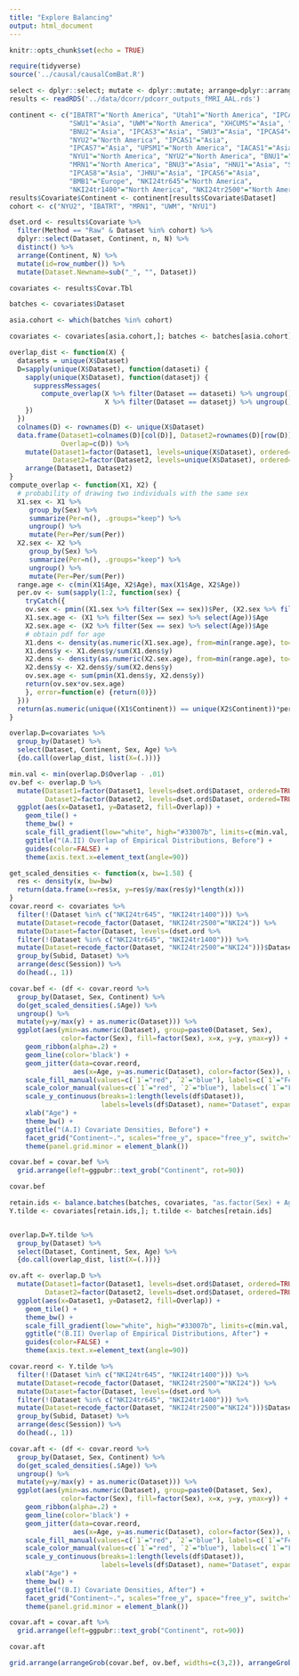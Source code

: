 ```yaml
---
title: "Explore Balancing"
output: html_document
---
```


```r
knitr::opts_chunk$set(echo = TRUE)
```

```r
require(tidyverse)
source('../causal/causalComBat.R')
```

```r
select <- dplyr::select; mutate <- dplyr::mutate; arrange=dplyr::arrange
results <- readRDS('../data/dcorr/pdcorr_outputs_fMRI_AAL.rds')

continent <- c("IBATRT"="North America", "Utah1"="North America", "IPCAS2"="Asia",
               "SWU1"="Asia", "UWM"="North America", "XHCUMS"="Asia", "SWU4"="Asia",
               "BNU2"="Asia", "IPCAS3"="Asia", "SWU3"="Asia", "IPCAS4"="Asia",
               "NYU2"="North America", "IPCAS1"="Asia",
               "IPCAS7"="Asia", "UPSM1"="North America", "IACAS1"="Asia", "IPCAS5"="Asia", 
               "NYU1"="North America", "NYU2"="North America", "BNU1"="Asia",
               "MRN1"="North America", "BNU3"="Asia", "HNU1"="Asia", "SWU2"="Asia",
               "IPCAS8"="Asia", "JHNU"="Asia", "IPCAS6"="Asia",
               "BMB1"="Europe", "NKI24tr645"="North America", 
               "NKI24tr1400"="North America", "NKI24tr2500"="North America")
results$Covariate$Continent <- continent[results$Covariate$Dataset]
cohort <- c("NYU2", "IBATRT", "MRN1", "UWM", "NYU1")

dset.ord <- results$Covariate %>%
  filter(Method == "Raw" & Dataset %in% cohort) %>%
  dplyr::select(Dataset, Continent, n, N) %>%
  distinct() %>%
  arrange(Continent, N) %>%
  mutate(id=row_number()) %>%
  mutate(Dataset.Newname=sub("_", "", Dataset))

covariates <- results$Covar.Tbl

batches <- covariates$Dataset

asia.cohort <- which(batches %in% cohort)

covariates <- covariates[asia.cohort,]; batches <- batches[asia.cohort]
```

```r
overlap_dist <- function(X) {
  datasets = unique(X$Dataset)
  D=sapply(unique(X$Dataset), function(dataseti) {
    sapply(unique(X$Dataset), function(datasetj) {
      suppressMessages(
        compute_overlap(X %>% filter(Dataset == dataseti) %>% ungroup(), 
                        X %>% filter(Dataset == datasetj) %>% ungroup()))
    })
  })
  colnames(D) <- rownames(D) <- unique(X$Dataset)
  data.frame(Dataset1=colnames(D)[col(D)], Dataset2=rownames(D)[row(D)],
             Overlap=c(D)) %>%
    mutate(Dataset1=factor(Dataset1, levels=unique(X$Dataset), ordered=TRUE),
           Dataset2=factor(Dataset2, levels=unique(X$Dataset), ordered=TRUE)) %>%
    arrange(Dataset1, Dataset2)
}
compute_overlap <- function(X1, X2) {
  # probability of drawing two individuals with the same sex
  X1.sex <- X1 %>%
     group_by(Sex) %>%
     summarize(Per=n(), .groups="keep") %>%
     ungroup() %>%
     mutate(Per=Per/sum(Per))
  X2.sex <- X2 %>%
     group_by(Sex) %>%
     summarize(Per=n(), .groups="keep") %>%
     ungroup() %>%
     mutate(Per=Per/sum(Per))
  range.age <- c(min(X1$Age, X2$Age), max(X1$Age, X2$Age))
  per.ov <- sum(sapply(1:2, function(sex) {
    tryCatch({
    ov.sex <- pmin((X1.sex %>% filter(Sex == sex))$Per, (X2.sex %>% filter(Sex == sex))$Per)
    X1.sex.age <- (X1 %>% filter(Sex == sex) %>% select(Age))$Age
    X2.sex.age <- (X2 %>% filter(Sex == sex) %>% select(Age))$Age
    # obtain pdf for age
    X1.dens <- density(as.numeric(X1.sex.age), from=min(range.age), to=max(range.age))
    X1.dens$y <- X1.dens$y/sum(X1.dens$y)
    X2.dens <- density(as.numeric(X2.sex.age), from=min(range.age), to=max(range.age))
    X2.dens$y <- X2.dens$y/sum(X2.dens$y)
    ov.sex.age <- sum(pmin(X1.dens$y, X2.dens$y))
    return(ov.sex*ov.sex.age)
    }, error=function(e) {return(0)})
  }))
  return(as.numeric(unique((X1$Continent)) == unique(X2$Continent))*per.ov)
}
```


```r
overlap.D=covariates %>%
  group_by(Dataset) %>%
  select(Dataset, Continent, Sex, Age) %>%
  {do.call(overlap_dist, list(X=(.)))}

min.val <- min(overlap.D$Overlap - .01)
ov.bef <- overlap.D %>%
  mutate(Dataset1=factor(Dataset1, levels=dset.ord$Dataset, ordered=TRUE),
         Dataset2=factor(Dataset2, levels=dset.ord$Dataset, ordered=TRUE)) %>%
  ggplot(aes(x=Dataset1, y=Dataset2, fill=Overlap)) +
    geom_tile() +
    theme_bw() +
    scale_fill_gradient(low="white", high="#33007b", limits=c(min.val, 1)) +
    ggtitle("(A.II) Overlap of Empirical Distributions, Before") +
    guides(color=FALSE) +
    theme(axis.text.x=element_text(angle=90))
```

```r
get_scaled_densities <- function(x, bw=1.58) {
  res <- density(x, bw=bw)
  return(data.frame(x=res$x, y=res$y/max(res$y)*length(x)))
}
covar.reord <- covariates %>%
  filter(!(Dataset %in% c("NKI24tr645", "NKI24tr1400"))) %>%
  mutate(Dataset=recode_factor(Dataset, "NKI24tr2500"="NKI24")) %>%
  mutate(Dataset=factor(Dataset, levels=(dset.ord %>%
  filter(!(Dataset %in% c("NKI24tr645", "NKI24tr1400"))) %>%
  mutate(Dataset=recode_factor(Dataset, "NKI24tr2500"="NKI24")))$Dataset, ordered=TRUE)) %>%
  group_by(Subid, Dataset) %>%
  arrange(desc(Session)) %>%
  do(head(., 1))

covar.bef <- (df <- covar.reord %>%
  group_by(Dataset, Sex, Continent) %>%
  do(get_scaled_densities(.$Age)) %>%
  ungroup() %>%
  mutate(y=y/max(y) + as.numeric(Dataset))) %>%
  ggplot(aes(ymin=as.numeric(Dataset), group=paste0(Dataset, Sex),
             color=factor(Sex), fill=factor(Sex), x=x, y=y, ymax=y)) +
    geom_ribbon(alpha=.2) +
    geom_line(color='black') +
    geom_jitter(data=covar.reord,
                aes(x=Age, y=as.numeric(Dataset), color=factor(Sex)), width=.25, height=.2, size=.1, inherit.aes = FALSE) +
    scale_fill_manual(values=c(`1`="red", `2`="blue"), labels=c(`1`="Female", `2`="Male"), name="Sex") +
    scale_color_manual(values=c(`1`="red", `2`="blue"), labels=c(`1`="Female", `2`="Male"), name="Sex", aesthetics="color") +
    scale_y_continuous(breaks=1:length(levels(df$Dataset)),
                       labels=levels(df$Dataset), name="Dataset", expand=c(.02,.02), position="right") +
    xlab("Age") +
    theme_bw() +
    ggtitle("(A.I) Covariate Densities, Before") +
    facet_grid("Continent~.", scales="free_y", space="free_y", switch="y") +
    theme(panel.grid.minor = element_blank())

covar.bef = covar.bef %>%
  grid.arrange(left=ggpubr::text_grob("Continent", rot=90))

covar.bef
```

```r
retain.ids <- balance.batches(batches, covariates, "as.factor(Sex) + Age", exact="Sex")
Y.tilde <- covariates[retain.ids,]; t.tilde <- batches[retain.ids]


overlap.D=Y.tilde %>%
  group_by(Dataset) %>%
  select(Dataset, Continent, Sex, Age) %>%
  {do.call(overlap_dist, list(X=(.)))}

ov.aft <- overlap.D %>%
  mutate(Dataset1=factor(Dataset1, levels=dset.ord$Dataset, ordered=TRUE),
         Dataset2=factor(Dataset2, levels=dset.ord$Dataset, ordered=TRUE)) %>%
  ggplot(aes(x=Dataset1, y=Dataset2, fill=Overlap)) +
    geom_tile() +
    theme_bw() +
    scale_fill_gradient(low="white", high="#33007b", limits=c(min.val, 1)) +
    ggtitle("(B.II) Overlap of Empirical Distributions, After") +
    guides(color=FALSE) +
    theme(axis.text.x=element_text(angle=90))
```

```r
covar.reord <- Y.tilde %>%
  filter(!(Dataset %in% c("NKI24tr645", "NKI24tr1400"))) %>%
  mutate(Dataset=recode_factor(Dataset, "NKI24tr2500"="NKI24")) %>%
  mutate(Dataset=factor(Dataset, levels=(dset.ord %>%
  filter(!(Dataset %in% c("NKI24tr645", "NKI24tr1400"))) %>%
  mutate(Dataset=recode_factor(Dataset, "NKI24tr2500"="NKI24")))$Dataset, ordered=TRUE)) %>%
  group_by(Subid, Dataset) %>%
  arrange(desc(Session)) %>%
  do(head(., 1))

covar.aft <- (df <- covar.reord %>%
  group_by(Dataset, Sex, Continent) %>%
  do(get_scaled_densities(.$Age)) %>%
  ungroup() %>%
  mutate(y=y/max(y) + as.numeric(Dataset))) %>%
  ggplot(aes(ymin=as.numeric(Dataset), group=paste0(Dataset, Sex),
             color=factor(Sex), fill=factor(Sex), x=x, y=y, ymax=y)) +
    geom_ribbon(alpha=.2) +
    geom_line(color='black') +
    geom_jitter(data=covar.reord,
                aes(x=Age, y=as.numeric(Dataset), color=factor(Sex)), width=.25, height=.2, size=.1, inherit.aes = FALSE) +
    scale_fill_manual(values=c(`1`="red", `2`="blue"), labels=c(`1`="Female", `2`="Male"), name="Sex") +
    scale_color_manual(values=c(`1`="red", `2`="blue"), labels=c(`1`="Female", `2`="Male"), name="Sex", aesthetics="color") +
    scale_y_continuous(breaks=1:length(levels(df$Dataset)),
                       labels=levels(df$Dataset), name="Dataset", expand=c(.02,.02), position="right") +
    xlab("Age") +
    theme_bw() +
    ggtitle("(B.I) Covariate Densities, After") +
    facet_grid("Continent~.", scales="free_y", space="free_y", switch="y") +
    theme(panel.grid.minor = element_blank())

covar.aft = covar.aft %>%
  grid.arrange(left=ggpubr::text_grob("Continent", rot=90))

covar.aft

```

```r
grid.arrange(arrangeGrob(covar.bef, ov.bef, widths=c(3,2)), arrangeGrob(covar.aft, ov.aft, widths=c(3,2)), heights=c(1,1))
```